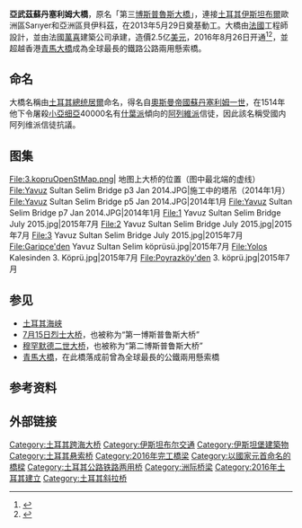 {{更新|time=2019-02-07T13:27:32+00:00}}
{{Infobox bridge
|bridge_name   =亚武兹苏丹塞利姆大桥
|native_name=Yavuz Sultan Selim Köprüsü
|image           = File:Yavuz sultan selim köprüsü (cropped).jpg
|image_size      = 270px
|caption         = 
|official_name   = 
|also_known_as   = 第三博斯普魯斯大橋
|carries         = [[File:O-6_otoyolu.png|30px]] O-6公路<br />两条铁路线
|crosses         = [[博斯普魯斯海峡|博斯普魯斯海峡]]
|locale          = [[伊斯坦布尔|伊斯坦布尔]]
|maint           = İçtaş <br />[[Astaldi|Astaldi]]
|id              =
|designer        = Jean-François Klein<br />Michel Virlogeux
|design          = 混合式[[悬索桥|悬索桥]][[斜拉桥|斜拉桥]]
|mainspan        = {{convert|1408|m|ft|abbr=on}}
|length          = {{convert|2164|m|ft|abbr=on}}
|width           = {{convert|58.4|m|ft|abbr=on}}
|height          = {{convert|322|m|ft|abbr=on|disp=preunit|+ }}
|load            =
|clearance       =
|below           =
|traffic         =
|begin           = 2013年5月29日
|complete        =
|open            = 2016年8月26日
|cost            = 45亿[[土耳其里拉|土耳其里拉]]
|heritage        =
|toll            = 
|coordinates     = {{coord|41.2029|29.1116|display=inline,title}}
| map_type         = 
}}

'''亞武茲蘇丹塞利姆大橋'''，原名「第三[[博斯普魯斯大橋|博斯普魯斯大橋]]」，連接[[土耳其|土耳其]][[伊斯坦布爾|伊斯坦布爾]]歐洲區Sarıyer和亞洲區貝伊科茲，在2013年5月29日奠基動工。大橋由[[法國|法國]]工程師設計，並由法國[[萬喜|萬喜]]建築公司承建，造價2.5亿[[美元|美元]]，2016年8月26日开通<ref name="trt">{{cite web|url=http://www.trtworld.com/turkey/3rd-bosphorus-bridge-opening-ceremony-172455|title=3rd Bosphorus bridge opening ceremony|publisher=[[TRT_World|TRT World]]|date=25 August 2016|deadurl=yes|archiveurl=https://web.archive.org/web/20160828093449/http://www.trtworld.com/turkey/3rd-bosphorus-bridge-opening-ceremony-172455|archivedate=2016年8月28日|accessdate=2016年8月28日}}</ref><ref>{{Cite web |url=http://www.dailysabah.com/money/2016/08/26/istanbuls-mega-project-yavuz-sultan-selim-bridge-to-open-in-large-ceremony |title=存档副本 |accessdate=2016-08-28 |archive-date=2016-08-27 |archive-url=https://web.archive.org/web/20160827014050/http://www.dailysabah.com/money/2016/08/26/istanbuls-mega-project-yavuz-sultan-selim-bridge-to-open-in-large-ceremony |dead-url=no }}</ref>，並超越香港[[青馬大橋|青馬大橋]]成為全球最長的鐵路公路兩用懸索橋。

==命名==
大橋名稱由[[土耳其總统|土耳其總统]][[阿卜杜拉·居尔|居爾]]命名，得名自[[奧斯曼帝國蘇丹|奧斯曼帝國蘇丹]][[塞利姆一世|塞利姆一世]]，在1514年他下令屠殺[[小亞细亞|小亞细亞]]40000名有[[什葉派|什葉派]]傾向的[[阿列維派|阿列維派]]信徒，因此該名稱受國内阿列维派信徒抗議。

== 图集 ==
<gallery mode="packed">
File:3.kopruOpenStMap.png| 地图上大桥的位置（图中最北端的虚线）
File:Yavuz Sultan Selim Bridge p3 Jan 2014.JPG|施工中的塔吊（2014年1月）
File:Yavuz Sultan Selim Bridge p5 Jan 2014.JPG|2014年1月
File:Yavuz Sultan Selim Bridge p7 Jan 2014.JPG|2014年1月
File:1 Yavuz Sultan Selim Bridge July 2015.jpg|2015年7月
File:2 Yavuz Sultan Selim Bridge July 2015.jpg|2015年7月
File:3 Yavuz Sultan Selim Bridge July 2015.jpg|2015年7月
File:Garipçe'den Yavuz Sultan Selim köprüsü.jpg|2015年7月
File:Yolos Kalesinden 3. Köprü.jpg|2015年7月
File:Poyrazköy'den 3. köprü.jpg|2015年7月
</gallery>

== 参见 ==
* [[土耳其海峡|土耳其海峡]]
* [[7月15日烈士大桥|7月15日烈士大桥]]，也被称为“第一博斯普鲁斯大桥”
* [[穆罕默德二世大桥|穆罕默德二世大桥]]，也被称为“第二博斯普鲁斯大桥”
* [[青馬大橋|青馬大橋]]，在此橋落成前曾為全球最長的公鐵兩用懸索橋

== 参考资料 ==
{{reflist}}

== 外部链接 ==
{{commons category|Yavuz Sultan Selim Bridge}}

{{Portal bar|土耳其|公路}}

[[Category:土耳其跨海大桥|Category:土耳其跨海大桥]]
[[Category:伊斯坦布尔交通|Category:伊斯坦布尔交通]]
[[Category:伊斯坦堡建築物|Category:伊斯坦堡建築物]]
[[Category:土耳其悬索桥|Category:土耳其悬索桥]]
[[Category:2016年完工橋梁|Category:2016年完工橋梁]]
[[Category:以國家元首命名的橋樑|Category:以國家元首命名的橋樑]]
[[Category:土耳其公路铁路两用桥|Category:土耳其公路铁路两用桥]]
[[Category:洲际桥梁|Category:洲际桥梁]]
[[Category:2016年土耳其建立|Category:2016年土耳其建立]]
[[Category:土耳其斜拉桥|Category:土耳其斜拉桥]]